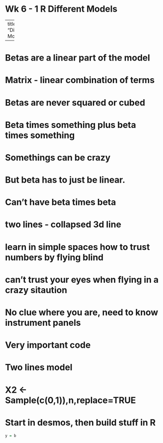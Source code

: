 # Wk 6 - 1 R Different Models

---
title: "Different Models"
  
  
---
  
  
# Betas are a linear part of the model
# Matrix - linear combination of terms
# Betas are never squared or cubed
# Beta times something plus beta times something
# Somethings can be crazy
# But beta has to just be linear.
# Can't have beta times beta

# two lines - collapsed 3d line

# learn in simple spaces how to trust numbers by flying blind
# can't trust your eyes when flying in a crazy sitaution
# No clue where you are, need to know instrument panels


# Very important code
# Two lines model
# X2 <- Sample(c(0,1)),n,replace=TRUE
# Start in desmos, then build stuff in R

```r
y = b
```

